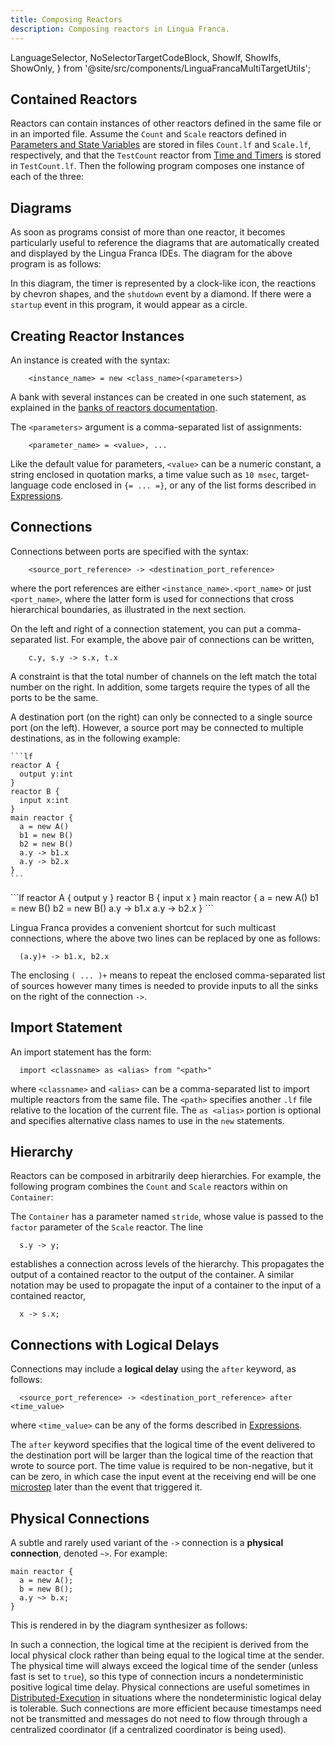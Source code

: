 ```yaml
---
title: Composing Reactors
description: Composing reactors in Lingua Franca.
---
```


  LanguageSelector,
  NoSelectorTargetCodeBlock,
  ShowIf, ShowIfs, ShowOnly,
} from '@site/src/components/LinguaFrancaMultiTargetUtils';

<LanguageSelector c cpp py rs ts />

## Contained Reactors

Reactors can contain instances of other reactors defined in the same file or in an imported file. Assume the `Count` and `Scale` reactors defined in [Parameters and State Variables](<../writing-reactors/Parameters and State Variables.mdx>) are stored in files `Count.lf` and `Scale.lf`, respectively,
and that the `TestCount` reactor from [Time and Timers](<../writing-reactors/Time and Timers.mdx>) is stored in `TestCount.lf`. Then the following program composes one instance of each of the three:


<NoSelectorTargetCodeBlock c={C_RegressionTest} cpp={Cpp_RegressionTest} py={Py_RegressionTest} rs={Rs_RegressionTest} ts={TS_RegressionTest} lf />

## Diagrams

As soon as programs consist of more than one reactor, it becomes particularly useful to reference the diagrams that are automatically created and displayed by the Lingua Franca IDEs. The diagram for the above program is as follows:


<RegressionTestSVG title="Lingua Franca diagram: RegressionTest" role="img" width="500" />

In this diagram, the timer is represented by a clock-like icon, the reactions by chevron shapes, and the `shutdown` event by a diamond. If there were a `startup` event in this program, it would appear as a circle.

## Creating Reactor Instances

An instance is created with the syntax:

```lf
    <instance_name> = new <class_name>(<parameters>)
```

A bank with several instances can be created in one such statement, as explained in the [banks of reactors documentation](<../writing-reactors/Multiports and Banks.mdx#banks-of-reactors>).

The `<parameters>` argument is a comma-separated list of assignments:

```lf
    <parameter_name> = <value>, ...
```

Like the default value for parameters, `<value>` can be a numeric constant, a string enclosed in quotation marks, a time value such as `10 msec`, target-language code enclosed in `{= ... =}`, or any of the list forms described in [Expressions](../reference/Expressions.mdx).

## Connections

Connections between ports are specified with the syntax:

```lf
    <source_port_reference> -> <destination_port_reference>
```

where the port references are either `<instance_name>.<port_name>` or just `<port_name>`, where the latter form is used for connections that cross hierarchical boundaries, as illustrated in the next section.

On the left and right of a connection statement, you can put a comma-separated list. For example, the above pair of connections can be written,

```lf
    c.y, s.y -> s.x, t.x
```

A constraint is that the total number of channels on the left match the total number on the right.
In addition, some targets require the types of all the ports to be the same.

A destination port (on the right) can only be connected to a single source port (on the left). However, a source port may be connected to multiple destinations, as in the following example:

<ShowIfs>
  <ShowIf c cpp ts rs>

    ```lf
    reactor A {
      output y:int
    }
    reactor B {
      input x:int
    }
    main reactor {
      a = new A()
      b1 = new B()
      b2 = new B()
      a.y -> b1.x
      a.y -> b2.x
    }
    ```

  </ShowIf>
  <ShowIf py>
    ```lf
    reactor A {
      output y
    }
    reactor B {
      input x
    }
    main reactor {
      a = new A()
      b1 = new B()
      b2 = new B()
      a.y -> b1.x
      a.y -> b2.x
    }
    ```
  </ShowIf>
</ShowIfs>


<MulticastSVG title="Lingua Franca diagram: Multicast" role="img" width="250" />

Lingua Franca provides a convenient shortcut for such multicast connections, where the above two lines can be replaced by one as follows:

```lf
  (a.y)+ -> b1.x, b2.x
```

The enclosing `( ... )+` means to repeat the enclosed comma-separated list of sources however many times is needed to provide inputs to all the sinks on the right of the connection `->`.

## Import Statement

An import statement has the form:

```lf
  import <classname> as <alias> from "<path>"
```

where `<classname>` and `<alias>` can be a comma-separated list to import multiple reactors from the same file. The `<path>` specifies another `.lf` file relative to the location of the current file. The `as <alias>` portion is optional and specifies alternative class names to use in the `new` statements.

## Hierarchy

Reactors can be composed in arbitrarily deep hierarchies. For example, the following program combines the `Count` and `Scale` reactors within on `Container`:


<NoSelectorTargetCodeBlock c={C_Hierarchy} cpp={Cpp_Hierarchy} py={Py_Hierarchy} rs={Rs_Hierarchy} ts={TS_Hierarchy} lf />


<HierarchySVG title="Lingua Franca diagram: Hierarchy" role="img" width="500" />

The `Container` has a parameter named `stride`, whose value is passed to the `factor` parameter of the `Scale` reactor. The line

```lf
  s.y -> y;
```

establishes a connection across levels of the hierarchy. This propagates the output of a contained reactor to the output of the container. A similar notation may be used to propagate the input of a container to the input of a contained reactor,

```lf
  x -> s.x;
```

## Connections with Logical Delays

Connections may include a **logical delay** using the `after` keyword, as follows:

```lf
  <source_port_reference> -> <destination_port_reference> after <time_value>
```

where `<time_value>` can be any of the forms described in [Expressions](../reference/Expressions.mdx).

The `after` keyword specifies that the logical time of the event delivered to the destination port will be larger than the logical time of the reaction that wrote to source port. The time value is required to be non-negative, but it can be zero, in which case the input event at the receiving end will be one [microstep](<../writing-reactors/Actions.mdx#superdense-time>) later than the event that triggered it.

## Physical Connections

A subtle and rarely used variant of the `->` connection is a **physical connection**, denoted `~>`. For example:

```lf
main reactor {
  a = new A();
  b = new B();
  a.y ~> b.x;
}
```

This is rendered in by the diagram synthesizer as follows:


<PhysicalConnectionSVG title="Lingua Franca diagram: PhysicalConnection" role="img" width="200" />

In such a connection, the logical time at the recipient is derived from the local physical clock rather than being equal to the logical time at the sender. The physical time will always exceed the logical time of the sender (unless fast is set to `true`), so this type of connection incurs a nondeterministic positive logical time delay. Physical connections are useful sometimes in [Distributed-Execution](<../writing-reactors/Distributed Execution.mdx>) in situations where the nondeterministic logical delay is tolerable. Such connections are more efficient because timestamps need not be transmitted and messages do not need to flow through through a centralized coordinator (if a centralized coordinator is being used).
